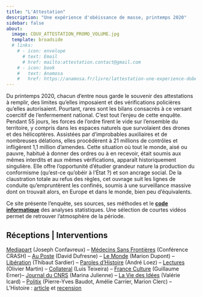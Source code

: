 ```yaml
---
title: "L'Attestation"
description: "Une expérience d'obéissance de masse, printemps 2020"
sidebar: false
about:
  image: COUV_ATTESTATION_PROMO_VOLUME.jpg
  template: broadside
  # links:
    # - icon: envelope
      # text: Email
      # href: mailto:attestation.contact@gmail.com
    # - icon: book
    #   text: Anamosa
    #   href: https://anamosa.fr/livre/lattestation-une-experience-dobeissance-de-masse-printemps-2020/
---
```


Du printemps 2020, chacun d'entre nous garde le souvenir des attestations à remplir, des limites qu'elles imposaient et des vérifications policières qu'elles autorisaient. Pourtant, rares sont les bilans consacrés à ce versant coercitif de l'enfermement national. C'est tout l'enjeu de cette enquête. Pendant 55 jours, les forces de l'ordre firent le vide sur l'ensemble du territoire, y compris dans les espaces naturels que survolaient des drones et des hélicoptères. Assistées par d'improbables auxiliaires et de nombreuses délations, elles procédèrent à 21 millions de contrôles et infligèrent 1,1 million d'amendes. Cette situation où tout le monde, aisé ou pauvre, habitué à donner des ordres ou à en recevoir, était soumis aux mêmes interdits et aux mêmes vérifications, apparaît historiquement singulière. Elle offre l'opportunité d'étudier grandeur nature la production du conformisme (qu'est-ce qu'obéir à l'État ?) et son ancrage social. De la claustration totale au refus des règles, cet ouvrage suit les lignes de conduite qu'empruntèrent les confinés, soumis à une surveillance massive dont on trouvait alors, en Europe et dans le monde, bien peu d'équivalents.

Ce site présente l'enquête, ses sources, ses méthodes et le [**code informatique**](https://l-attestation.github.io/exercices.html) des analyses statistiques. Une sélection de courtes vidéos permet de retrouver l'atmosphère de la période.

## Réceptions | Interventions

[Mediapart](https://www.mediapart.fr/journal/culture-et-idees/071023/pourquoi-avons-nous-obei-des-chercheurs-decryptent-le-confinement) (Joseph Confavreux) -- [Médecins Sans Frontières](https://www.youtube.com/watch?v=zJgCCR6QdiQ) (Conférence CRASH) -- [Au Poste](https://www.auposte.fr/lattestation-une-experience-dobeissance-de-masse-printemps-2020-avec-theo-boulakia-nicolas-mariot/) (David Dufresne) -- [Le Monde](https://www.lemonde.fr/idees/article/2023/11/06/le-covid-19-trois-ans-apres-avec-l-attestation-de-sortie-en-france-il-y-a-eu-une-forme-de-suivisme_6198467_3232.html) (Marion Dupont) -- [Libération](https://www.liberation.fr/idees-et-debats/nicolas-mariot-pendant-le-confinement-lattestation-a-ete-le-debut-dune-experience-siderante-la-police-pour-tous-20231117_CIRB54R2WJDHZGDI65TWTEEASM/) (Thibaut Sardier) -- [Paroles d'Histoire](https://www.youtube.com/watch?v=8-mpQUmO2Rg) (André Loez) -- [Lectures](https://journals.openedition.org/lectures/64676) (Olivier Martin) -- [Collateral](https://www.collateral.media/post/th%C3%A9o-boulakia-et-nicolas-mariot-l-etat-policier-en-temps-de-confinement-l-attestation) (Luis Teixeira) -- [France Culture](https://www.radiofrance.fr/franceculture/podcasts/france-culture-va-plus-loin-l-invite-e-des-matins/il-y-a-quatre-ans-le-confinement-et-si-c-etait-a-refaire-9406078) (Guillaume Erner)-- [Journal du CNRS](https://lejournal.cnrs.fr/articles/covid-19-bilan-dune-surveillance-massive) (Marina Julienne) -- [La Vie des Idées](https://laviedesidees.fr/Un-printemps-sous-cloche) (Valérie Icard) -- [Politix](https://shs.cairn.info/revue-politix-2024-1-page-199?lang=fr) (Pierre-Yves Baudot, Amélie Carrier, Marion Clerc) -- L'Histoire : [article](https://www.lhistoire.fr/pourquoi-ob%C3%A9it-on%C2%A0) et [recension](https://www.lhistoire.fr/livres/%C2%AB-l%E2%80%99art-fran%C3%A7ais-du-confinement%C2%A0%C2%BB)
